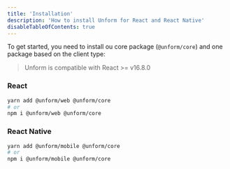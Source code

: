 ```yaml
---
title: 'Installation'
description: 'How to install Unform for React and React Native'
disableTableOfContents: true
---
```


To get started, you need to install ou core package (`@unform/core`) and one
package based on the client type:

> Unform is compatible with React >= v16.8.0

### React

```bash
yarn add @unform/web @unform/core
# or
npm i @unform/web @unform/core
```

### React Native

```bash
yarn add @unform/mobile @unform/core
# or
npm i @unform/mobile @unform/core
```
